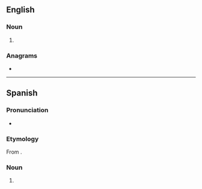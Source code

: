 ==English==

===Noun===
{{en-noun|hetairai|s}}

# {{alt form of|hetaera|lang=en}}

===Anagrams===
* {{anagrams|en|a=aaehirt|Iraheta}}

----

==Spanish==
{{wikipedia|lang=es}}

===Pronunciation===
* {{IPA|[e̞ˈta̠j.ɾa̠]|lang=es}}

===Etymology===
From {{der|es|grc|ἑταίρα}}.

===Noun===
{{head|es|noun}}

# {{l|en|hetaera}}
